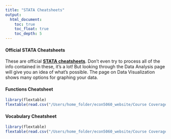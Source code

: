 ```yaml
---
title: "STATA Cheatsheets"
output: 
  html_document:
    toc: true
    toc_float: true
    toc_depth: 5
---
```


#### Official STATA Cheatsheets
These are official <strong><a href="https://www.stata.com/news/conferences/flyers/statacheatsheets.pdf" target="_blank">STATA cheatsheets</a></strong>. Don’t even try to process all of the info contained in these, it’s a lot! But looking through the Data Analysis page will give you an idea of what’s possible. The page on Data Visualization shows many options for graphing your data.


#### Functions Cheatsheet
```r
library(flextable)
flextable(read.csv("/Users/home_folder/econ5060_website/Course Coverage and Cheatsheets(List of STATA functions).csv"))
```

#### Vocabulary Cheatsheet
```r
library(flextable)
flextable(read.csv("/Users/home_folder/econ5060_website/Course Coverage and Cheatsheets(Vocabulary Words).csv"))
```






